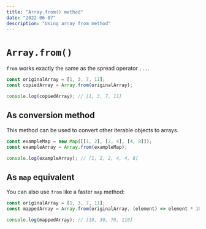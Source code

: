 ```yaml
---
title: "Array.from() method"
date: "2022-06-07"
description: "Using array from method"
---
```


# `Array.from()`

<LiveExample link="https://jsfiddle.net/fedek6/Ls73m5fa/" />

`from` works exactly the same as the spread operator `...`.

```js
const originalArray = [1, 3, 7, 11];
const copiedArray = Array.from(originalArray);

console.log(copiedArray); // [1, 3, 7, 11]
```

## As conversion method

This method can be used to convert other iterable objects to arrays.

```js
const exampleMap = new Map([[1, 2], [2, 4], [4, 8]]);
const exampleArray = Array.from(exampleMap);

console.log(exampleArray); // [1, 2, 2, 4, 4, 8]
```

## As `map` equivalent

You can also use `from` like a faster `map` method:

```js
const originalArray = [1, 3, 7, 11];
const mappedArray = Array.from(originalArray, (element) => element * 10);

console.log(mappedArray); // [10, 30, 70, 110]
```
